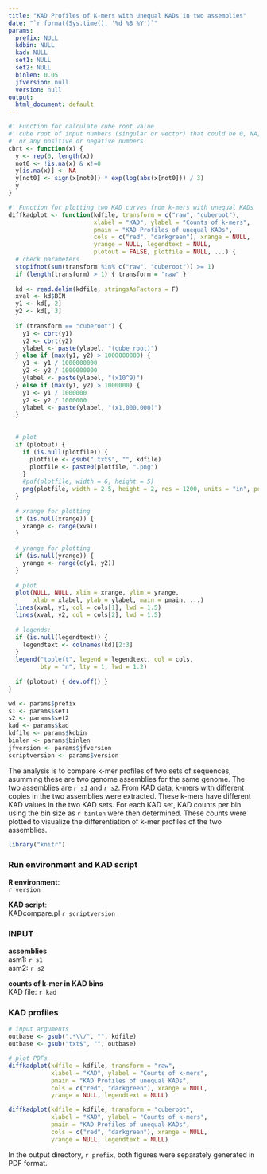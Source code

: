 ```yaml
---
title: "KAD Profiles of K-mers with Unequal KADs in two assemblies"
date: "`r format(Sys.time(), '%d %B %Y')`"
params:
  prefix: NULL
  kdbin: NULL
  kad: NULL
  set1: NULL
  set2: NULL
  binlen: 0.05
  jfversion: null
  version: null
output:
  html_document: default
---
```


```r
#' Function for calculate cube root value
#' cube root of input numbers (singular or vector) that could be 0, NA,
#' or any positive or negative numbers
cbrt <- function(x) {
  y <- rep(0, length(x))
  not0 <- !is.na(x) & x!=0
  y[is.na(x)] <- NA
  y[not0] <- sign(x[not0]) * exp(log(abs(x[not0])) / 3)
  y
}

#' Function for plotting two KAD curves from k-mers with unequal KADs
diffkadplot <- function(kdfile, transform = c("raw", "cuberoot"),
                        xlabel = "KAD", ylabel = "Counts of k-mers",
                        pmain = "KAD Profiles of unequal KADs",
                        cols = c("red", "darkgreen"), xrange = NULL,
                        yrange = NULL, legendtext = NULL,
                        plotout = FALSE, plotfile = NULL, ...) {
  # check parameters
  stopifnot(sum(transform %in% c("raw", "cuberoot")) >= 1)
  if (length(transform) > 1) { transform = "raw" }
  
  kd <- read.delim(kdfile, stringsAsFactors = F)
  xval <- kd$BIN
  y1 <- kd[, 2]
  y2 <- kd[, 3]
  
  if (transform == "cuberoot") { 
    y1 <- cbrt(y1)
    y2 <- cbrt(y2)
    ylabel <- paste(ylabel, "(cube root)")
  } else if (max(y1, y2) > 1000000000) {
    y1 <- y1 / 1000000000
    y2 <- y2 / 1000000000
    ylabel <- paste(ylabel, "(x10^9)")
  } else if (max(y1, y2) > 1000000) {
    y1 <- y1 / 1000000
    y2 <- y2 / 1000000
    ylabel <- paste(ylabel, "(x1,000,000)")
  }
  
  
  # plot
  if (plotout) {
    if (is.null(plotfile)) {
      plotfile <- gsub(".txt$", "", kdfile)
      plotfile <- paste0(plotfile, ".png")
    }
    #pdf(plotfile, width = 6, height = 5)
    png(plotfile, width = 2.5, height = 2, res = 1200, units = "in", pointsize = 4)
  }
  
  # xrange for plotting
  if (is.null(xrange)) {
    xrange <- range(xval)
  }
  
  # yrange for plotting
  if (is.null(yrange)) {
    yrange <- range(c(y1, y2))
  }
  
  # plot
  plot(NULL, NULL, xlim = xrange, ylim = yrange,
       xlab = xlabel, ylab = ylabel, main = pmain, ...)
  lines(xval, y1, col = cols[1], lwd = 1.5)
  lines(xval, y2, col = cols[2], lwd = 1.5)
  
  # legends:
  if (is.null(legendtext)) {
    legendtext <- colnames(kd)[2:3]
  }
  legend("topleft", legend = legendtext, col = cols,
         bty = "n", lty = 1, lwd = 1.2)
  
  if (plotout) { dev.off() }
}
```


```r
wd <- params$prefix
s1 <- params$set1
s2 <- params$set2
kad <- params$kad
kdfile <- params$kdbin
binlen <- params$binlen
jfversion <- params$jfversion
scriptversion <- params$version
```

The analysis is to compare k-mer profiles of two sets of sequences, asumming these are two genome assemblies for the same genome. The two assemblies are *`r s1`* and *`r s2`*. From KAD data, k-mers with different copies in the two assemblies were extracted. These k-mers have different KAD values in the two KAD sets. For each KAD set, KAD counts per bin using the bin size as `r binlen` were then determined. These counts were plotted to visualize the differentiation of k-mer profiles of the two assemblies.   

```r
library("knitr")
```

### Run environment and KAD script
**R environment**:  
`r version`

**KAD script**:  
KADcompare.pl `r scriptversion`

### INPUT
**assemblies**  
asm1: `r s1`  
asm2: `r s2`  

**counts of k-mer in KAD bins**  
KAD file: `r kad`

### KAD profiles
```r
# input arguments
outbase <- gsub(".*\\/", "", kdfile)
outbase <- gsub("txt$", "", outbase)

# plot PDFs
diffkadplot(kdfile = kdfile, transform = "raw",
            xlabel = "KAD", ylabel = "Counts of k-mers",
            pmain = "KAD Profiles of unequal KADs",
            cols = c("red", "darkgreen"), xrange = NULL,
            yrange = NULL, legendtext = NULL)
```

```r
diffkadplot(kdfile = kdfile, transform = "cuberoot",
            xlabel = "KAD", ylabel = "Counts of k-mers",
            pmain = "KAD Profiles of unequal KADs",
            cols = c("red", "darkgreen"), xrange = NULL,
            yrange = NULL, legendtext = NULL)
```

In the output directory, `r prefix`, both figures were separately generated in PDF format.

